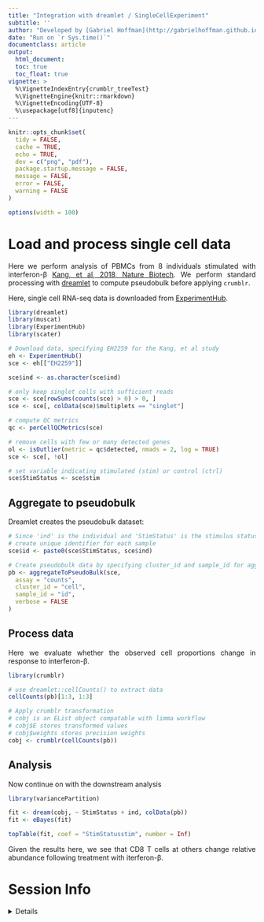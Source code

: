 ```yaml
---
title: "Integration with dreamlet / SingleCellExperiment"
subtitle: ''
author: "Developed by [Gabriel Hoffman](http://gabrielhoffman.github.io/)"
date: "Run on `r Sys.time()`"
documentclass: article
output: 
  html_document:
  toc: true
  toc_float: true
vignette: >
  %\VignetteIndexEntry{crumblr_treeTest}
  %\VignetteEngine{knitr::rmarkdown}
  %\VignetteEncoding{UTF-8}
  %\usepackage[utf8]{inputenc}
---
```




```r
knitr::opts_chunk$set(
  tidy = FALSE,
  cache = TRUE,
  echo = TRUE,
  dev = c("png", "pdf"),
  package.startup.message = FALSE,
  message = FALSE,
  error = FALSE,
  warning = FALSE
)

options(width = 100)
```	



<style>
body {
text-align: justify}
</style>

# Load and process single cell data
Here we perform analysis of PBMCs from 8 individuals stimulated with interferon-β [Kang, et al, 2018, Nature Biotech](https://www.nature.com/articles/nbt.4042).  We perform standard processing with [dreamlet](https://gabrielhoffman.github.io/dreamlet/index.html) to compute pseudobulk before applying `crumblr`.

Here, single cell RNA-seq data is downloaded from [ExperimentHub](https://bioconductor.org/packages/ExperimentHub/).

```r
library(dreamlet)
library(muscat)
library(ExperimentHub)
library(scater)

# Download data, specifying EH2259 for the Kang, et al study
eh <- ExperimentHub()
sce <- eh[["EH2259"]]

sce$ind <- as.character(sce$ind)

# only keep singlet cells with sufficient reads
sce <- sce[rowSums(counts(sce) > 0) > 0, ]
sce <- sce[, colData(sce)$multiplets == "singlet"]

# compute QC metrics
qc <- perCellQCMetrics(sce)

# remove cells with few or many detected genes
ol <- isOutlier(metric = qc$detected, nmads = 2, log = TRUE)
sce <- sce[, !ol]

# set variable indicating stimulated (stim) or control (ctrl)
sce$StimStatus <- sce$stim
```

## Aggregate to pseudobulk
Dreamlet creates the pseudobulk dataset:
```r
# Since 'ind' is the individual and 'StimStatus' is the stimulus status,
# create unique identifier for each sample
sce$id <- paste0(sce$StimStatus, sce$ind)

# Create pseudobulk data by specifying cluster_id and sample_id for aggregating cells
pb <- aggregateToPseudoBulk(sce,
  assay = "counts",
  cluster_id = "cell",
  sample_id = "id",
  verbose = FALSE
)
```



## Process data
Here we evaluate whether the observed cell proportions change in response to interferon-β.  
 
```r
library(crumblr)

# use dreamlet::cellCounts() to extract data
cellCounts(pb)[1:3, 1:3]

# Apply crumblr transformation
# cobj is an EList object compatable with limma workflow
# cobj$E stores transformed values
# cobj$weights stores precision weights
cobj <- crumblr(cellCounts(pb))
```

## Analysis
Now continue on with the downstream analysis
```r
library(variancePartition)

fit <- dream(cobj, ~ StimStatus + ind, colData(pb))
fit <- eBayes(fit)

topTable(fit, coef = "StimStatusstim", number = Inf)
```

Given the results here, we see that CD8 T cells at others change relative abundance following treatment with iterferon-β.


# Session Info
<details>
```r
sessionInfo()
```
</details>







